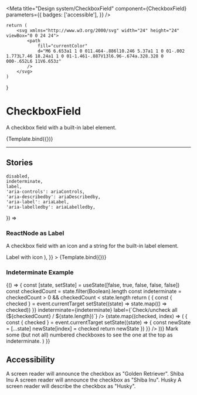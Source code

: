 

<Meta
    title="Design system/CheckboxField"
    component={CheckboxField}
    parameters={{
        badges: ['accessible'],
    }}
/>

    return (
        <svg xmlns="http://www.w3.org/2000/svg" width="24" height="24" viewBox="0 0 24 24">
            <path
                fill="currentColor"
                d="M6 6.653a1 1 0 011.464-.886l10.246 5.37a1 1 0 01-.002 1.773L7.46 18.24a1 1 0 01-1.461-.887V13l6.96-.674a.328.328 0 000-.652L6 11V6.653z"
            />
        </svg>
    )
}

# CheckboxField

A checkbox field with a built-in label element.

<Canvas>
    <Story
        parameters={{ docs: { source: { type: 'dynamic' } } }}
        name="Basic Example"
        args={{
            label: 'Default label',
        }}
    >
        {Template.bind({})}
    </Story>
</Canvas>

---

<Description of={CheckboxField} />
<ArgsTable of={CheckboxField} />

## Stories

    disabled,
    indeterminate,
    label,
    'aria-controls': ariaControls,
    'aria-describedby': ariaDescribedby,
    'aria-label': ariaLabel,
    'aria-labelledby': ariaLabelledby,
}) => <CheckboxField disabled={disabled} indeterminate={indeterminate} label={label} />

### ReactNode as Label

A checkbox field with an icon and a string for the built-in label element.

<Canvas>
    <Story
        parameters={{ docs: { source: { type: 'dynamic' } } }}
        name="ReactNode as Label"
        args={{
            label: (
                <>
                    <Icon /> Label with icon
                </>
            ),
        }}
    >
        {Template.bind({})}
    </Story>
</Canvas>

### Indeterminate Example

<Canvas>
    <Story parameters={{ docs: { source: { type: 'dynamic' } } }} name="Indeterminate Example">
        {() => {
            const [state, setState] = useState([false, true, false, false, false])
            const checkedCount = state.filter(Boolean).length
            const indeterminate = checkedCount > 0 && checkedCount < state.length
            return (
                <Stack space="medium" dividers="primary">
                    <CheckboxField
                        checked={checkedCount === state.length}
                        onChange={(event) => {
                            const { checked } = event.currentTarget
                            setState((state) => state.map(() => checked))
                        }}
                        indeterminate={indeterminate}
                        label={`Check/uncheck all (${checkedCount} / ${state.length})`}
                    />
                    <Inline space="medium">
                        {state.map((checked, index) => (
                            <CheckboxField
                                key={`${index}-${String(checked)}`}
                                label={String(index + 1)}
                                checked={checked}
                                onChange={(event) => {
                                    const { checked } = event.currentTarget
                                    setState((state) => {
                                        const newState = [...state]
                                        newState[index] = checked
                                        return newState
                                    })
                                }}
                            />
                        ))}
                    </Inline>
                    <Text tone="secondary">
                        Mark some (but not all) numbered checkboxes to see the one at the top as
                        indeterminate.
                    </Text>
                </Stack>
            )
        }}
    </Story>
</Canvas>

## Accessibility

<Canvas>
    <Story parameters={{ docs: { source: { type: 'dynamic' } } }} name="Accessibility Examples">
        <Stack space="medium" dividers="primary">
            <Stack space="medium">
                <CheckboxField aria-label="Golden Retriever" label="aria-label" />
                <Text tone="secondary">
                    A screen reader will announce the checkbox as "Golden Retriever".
                </Text>
            </Stack>
            <Stack space="medium">
                <CheckboxField aria-labelledby="shibainu-text" label="aria-labelledby" />
                <Text id="shibainu-text">Shiba Inu</Text>
                <Text tone="secondary">
                    A screen reader will announce the checkbox as "Shiba Inu".
                </Text>
            </Stack>
            <Stack space="medium">
                <CheckboxField aria-describedby="husky-text" label="aria-describedby" />
                <Text id="husky-text">Husky</Text>
                <Text tone="secondary">A screen reader will describe the checkbox as "Husky".</Text>
            </Stack>
        </Stack>
    </Story>
</Canvas>
